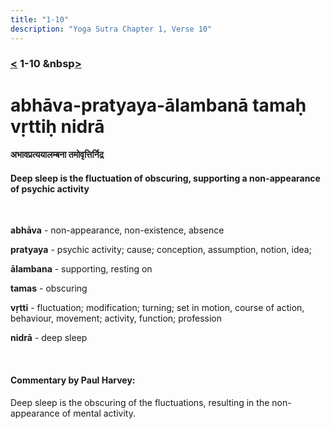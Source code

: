 ```yaml
---
title: "1-10"
description: "Yoga Sutra Chapter 1, Verse 10"
---
```


### [<](/Chapter-1/1-9/) 1-10 &nbsp[>](/Chapter-1/1-11/)

# abhāva-pratyaya-ālambanā tamaḥ vṛttiḥ nidrā

#### अभावप्रत्ययालम्बना तमोवृत्तिर्निद्र

#### Deep sleep is the fluctuation of obscuring, supporting a non-appearance of psychic activity

<br />

**abhāva** - non-appearance, non-existence, absence <br />

**pratyaya** - psychic activity; cause; conception, assumption, notion, idea; <br />

**ālambana** - supporting, resting on <br />

**tamas** - obscuring <br />

**vṛtti** - fluctuation; modification; turning; set in motion, course of action, behaviour, movement; activity, function; profession <br />

**nidrā** - deep sleep <br />

<br />

#### Commentary by Paul Harvey:

Deep sleep is the obscuring of the fluctuations,
resulting in the non-appearance of mental activity.

